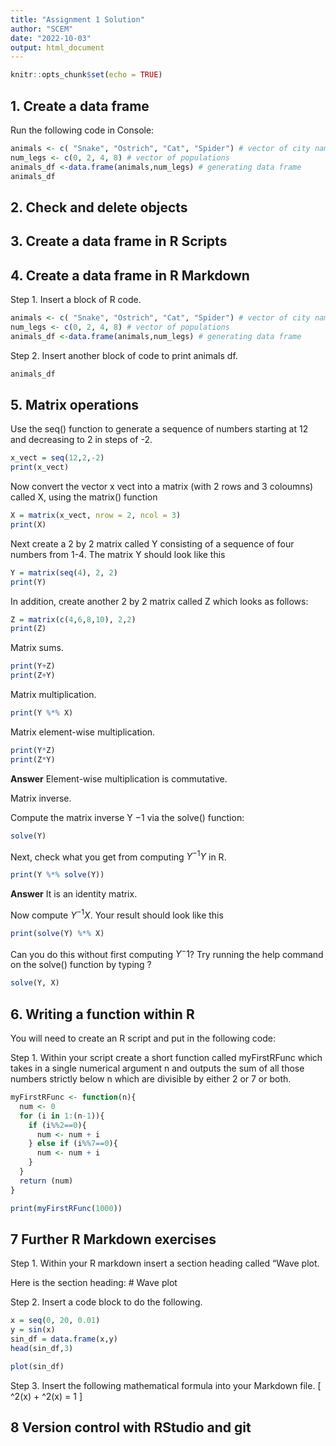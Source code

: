 ```yaml
---
title: "Assignment 1 Solution"
author: "SCEM"
date: "2022-10-03"
output: html_document
---
```


```r
knitr::opts_chunk$set(echo = TRUE)
```

## 1. Create a data frame

Run the following code in Console:
```r
animals <- c( "Snake", "Ostrich", "Cat", "Spider") # vector of city names
num_legs <- c(0, 2, 4, 8) # vector of populations
animals_df <-data.frame(animals,num_legs) # generating data frame
animals_df
```


## 2. Check and delete objects


## 3. Create a data frame in R Scripts

## 4. Create a data frame in R Markdown

Step 1. Insert a block of R code.
```r
animals <- c( "Snake", "Ostrich", "Cat", "Spider") # vector of city names
num_legs <- c(0, 2, 4, 8) # vector of populations
animals_df <-data.frame(animals,num_legs) # generating data frame
```

Step 2. Insert another block of code to print animals df.
```r
animals_df
```


## 5. Matrix operations
Use the seq() function to generate a sequence of numbers starting at 12 and decreasing to 2 in steps of -2.
```r
x_vect = seq(12,2,-2)
print(x_vect)
```

Now convert the vector x vect into a matrix (with 2 rows and 3 coloumns) called X, using the matrix() function
```r
X = matrix(x_vect, nrow = 2, ncol = 3)
print(X)
```


Next create a 2 by 2 matrix called Y consisting of a sequence of four numbers from 1-4. The matrix Y should look like this
```r
Y = matrix(seq(4), 2, 2)
print(Y)
```



In addition, create another 2 by 2 matrix called Z which looks as follows:
```r
Z = matrix(c(4,6,8,10), 2,2)
print(Z)
```



Matrix sums. 
```r
print(Y+Z)
print(Z+Y)
```

Matrix multiplication.

```r
print(Y %*% X)
```

Matrix element-wise multiplication.
```r
print(Y*Z)
print(Z*Y)
```


**Answer** Element-wise multiplication is commutative. 


Matrix inverse. 

Compute the matrix inverse Y −1 via the solve() function:
```r
solve(Y)
```

Next, check what you get from computing $Y^{−1}Y$ in R.
```r
print(Y %*% solve(Y))
```

**Answer** It is an identity matrix. 

Now compute $Y^{−1}X$. Your result should look like this
```r
print(solve(Y) %*% X)
```

Can you do this without first computing $Y^−1$? Try running the help command on the solve() function by typing ?
```r
solve(Y, X)
```


## 6. Writing a function within R

You will need to create an R script and put in the following code:

Step 1.
Within your script create a short function called myFirstRFunc which takes in a single numerical argument n and outputs the sum of all those numbers strictly below n which are divisible by either 2 or 7 or both. 

```r
myFirstRFunc <- function(n){
  num <- 0
  for (i in 1:(n-1)){
    if (i%%2==0){
      num <- num + i
    } else if (i%%7==0){
      num <- num + i
    }
  }
  return (num)
}
```

```r
print(myFirstRFunc(1000))
```




## 7 Further R Markdown exercises

Step 1. Within your R markdown insert a section heading called “Wave plot. 

Here is the section heading:
# Wave plot

Step 2. Insert a code block to do the following.
```r
x = seq(0, 20, 0.01)
y = sin(x)
sin_df = data.frame(x,y)
head(sin_df,3)
```


```r
plot(sin_df)
```




Step 3. Insert the following mathematical formula into your Markdown file. 
\[
\sin^2(x) + \cos^2(x) = 1
\]


## 8 Version control with RStudio and git




